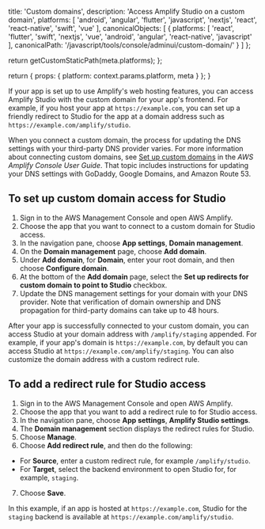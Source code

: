 
  title: 'Custom domains',
  description: 'Access Amplify Studio on a custom domain',
  platforms: [
    'android',
    'angular',
    'flutter',
    'javascript',
    'nextjs',
    'react',
    'react-native',
    'swift',
    'vue'
  ],
  canonicalObjects: [
    {
      platforms: [
        'react',
        'flutter',
        'swift',
        'nextjs',
        'vue',
        'android',
        'angular',
        'react-native',
        'javascript'
      ],
      canonicalPath: '/javascript/tools/console/adminui/custom-domain/'
    }
  ]
};

  return getCustomStaticPath(meta.platforms);
};

  return {
    props: {
      platform: context.params.platform,
      meta
    }
  };
}

If your app is set up to use Amplify's web hosting features, you can access Amplify Studio with the custom domain for your app's frontend. For example, if you host your app at `https://example.com`, you can set up a friendly redirect to Studio for the app at a domain address such as `https://example.com/amplify/studio`.

When you connect a custom domain, the process for updating the DNS settings with your third-party DNS provider varies. For more information about connecting custom domains, see [Set up custom domains](https://docs.aws.amazon.com/amplify/latest/userguide/custom-domains.html) in the _AWS Amplify Console User Guide_. That topic includes instructions for updating your DNS settings with GoDaddy, Google Domains, and Amazon Route 53.

## To set up custom domain access for Studio

1. Sign in to the AWS Management Console and open AWS Amplify.
2. Choose the app that you want to connect to a custom domain for Studio access.
3. In the navigation pane, choose **App settings**, **Domain management**.
4. On the **Domain management** page, choose **Add domain**.
5. Under **Add domain**, for **Domain**, enter your root domain, and then choose **Configure domain**.
6. At the bottom of the **Add domain** page, select the **Set up redirects for custom domain to point to Studio** checkbox.
7. Update the DNS management settings for your domain with your DNS provider. Note that verification of domain ownership and DNS propagation for third-party domains can take up to 48 hours.

After your app is successfully connected to your custom domain, you can access Studio at your domain address with `/amplify/staging` appended. For example, if your app's domain is `https://example.com`, by default you can access Studio at `https://example.com/amplify/staging`. You can also customize the domain address with a custom redirect rule.

## To add a redirect rule for Studio access

1. Sign in to the AWS Management Console and open AWS Amplify.
2. Choose the app that you want to add a redirect rule to for Studio access.
3. In the navigation pane, choose **App settings**, **Amplify Studio settings**.
4. The **Domain management** section displays the redirect rules for Studio.
5. Choose **Manage**.
6. Choose **Add redirect rule**, and then do the following:

- For **Source**, enter a custom redirect rule, for example `/amplify/studio`.
- For **Target**, select the backend environment to open Studio for, for example, `staging`.

7. Choose **Save**.

In this example, if an app is hosted at `https://example.com`, Studio for the `staging` backend is available at `https://example.com/amplify/studio`.
